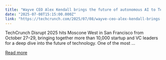 ```yaml
---
title: "Wayve CEO Alex Kendall brings the future of autonomous AI to TechCrunch Disrupt 2025"
date: "2025-07-08T15:15:00.000Z"
link: "https://techcrunch.com/2025/07/08/wayve-ceo-alex-kendall-brings-the-future-of-autonomous-ai-to-techcrunch-disrupt-2025/"
---
```


TechCrunch Disrupt 2025 hits Moscone West in San Francisco from October 27–29, bringing together more than 10,000 startup and VC leaders for a deep dive into the future of technology. One of the most ...

[Read more](https://techcrunch.com/2025/07/08/wayve-ceo-alex-kendall-brings-the-future-of-autonomous-ai-to-techcrunch-disrupt-2025/)
